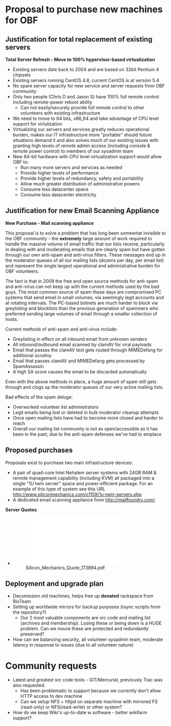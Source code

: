 =Proposal to purchase new machines for OBF=
==Justification for total replacement of existing servers==
'''Total Server Refresh - Move to 100% hypervisor-based virtualization'''
* Existing servers date back to 2004 and are based on 32bit Pentium 4 chipsets
* Existing servers running CentOS 4.8, current CentOS is at version 5.4
* No spare server capacity for new service and server requests from OBF community
* Only two people (Chris D and Jason S) have 100% full remote control including remote-power reboot ability
** Can not easily/securely provide full remote control to other volunteers with existing infrastructure
* We need to move to 64 bits, x86_64 and take advantage of CPU level support for virtulization
* Virtualizing our servers and services greatly reduces operational burden, makes our IT infrastructure more "portable" should future situations demand it and also solves much of our existing issues with granting high levels of remote admin access (including console & remote power control) to members of our sysadmin team
* New 64-bit hardware with CPU level virtualization support would allow OBF to:
** Run many more servers and services as needed
** Provide higher levels of performance
** Provide higher levels of redundancy, safety and portability
** Allow much greater distribution of administrative powers
** Consume less datacenter space
** Consume less datacenter electricity

== Justification for new Email Scanning Appliance ==

'''New Purchase - Mail scanning appliance'''

This proposal is to solve a problem that has long been somewhat invisible to the OBF community - the '''extremely''' large amount of work required to handle the massive volume of email traffic that our lists receive, particularly in dealing with and moderating emails that are clearly spam but have gotten through our own anti-spam and anti-virus filters. These messages end up in the moderator queues of all our mailing lists (dozens per day, per email list) and represent the single largest operational and administrative burden for OBF volunteers. 

The fact is that in 2009 the free and open source methods for anti-spam and anti-virus can not keep up with the current methods used by the bad guys. The most common source of spam these days are compromised PC systems that send email in small volumes, via seemingly legit accounts and at rotating intervals. The PC-based botnets are much harder to block via greylisting and blocklists than the previous generation of spammers who preferred sending large volumes of email through a smaller collection of hosts. 

Current methods of anti-spam and anti-virus include:

* Greylisting in effect on all inbound email from unknown senders
* All inbound/outbound email scanned by clamAV for viral payloads
* Email that passes the clamAV test gets routed through MIMEDefang for additional scrutiny
* Email that passes clamAV and MIMEDefang gets processed by SpamAssassin
* A high SA score causes the email to be discarded automatically

Even with the above methods in place, a huge amount of spam still gets through and clogs up the moderator queues of our very active mailing lists.

Bad effects of the spam deluge:

* Overworked volunteer list administrators
* Legit emails being lost or deleted in bulk moderator cleanup attempts
* Once open mailing lists have had to become more closed and harder to reach
* Overall our mailing list community is not as open/accessible as it has been in the past, due to the anti-spam defenses we've had to emplace

==Proposed purchases==

Proposals exist to purchase two main infrastructure devices:
* A pair of quad-core Intel Nehalem server systems with 24GB RAM & remote management capability (including KVM) all packaged into a single "1U twin server" space and power-efficient package. For an example of this type of system see this URL http://www.siliconmechanics.com/c1159/1u-twin-servers.php 
* A dedicated email scanning appliance from http://mailfoundry.com/ 

''' Server Quotes'''
* [[File:Silicon_Mechanics_Quote_173894.pdf]]

==Deployment and upgrade plan==
* Decomission old machines, helps free up '''donated''' rackspace from BioTeam
* Setting up worldwide mirrors for backup purposes (rsync scripts from the repository?)
** Our 2 most valuable components are src code and mailing list (archives and membership).  Losing these or being down is a HUGE problem.  Can we insure these are protected and redundantly preserved?
* How can we balancing security, all volunteer sysadmin team, moderate latency in response to issues (due to all volunteer nature)

=Community requests=
* Latest and greatest src code tools -  GIT/Mercurial, previously Trac was also requested.
** Has been problematic to support because we currently don't allow HTTP access to dev machine
** Can we setup NFS + httpd on separate machine with mirrored FS (read-only) or NFS(read-write) or other system?
* How do we keep Wiki's up-to-date w software - better wikifarm support?